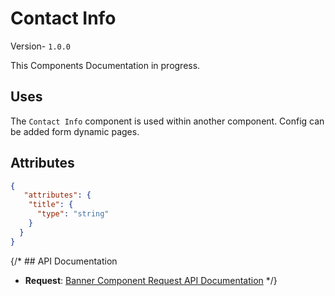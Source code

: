 


# Contact Info
Version- `1.0.0`

<Callout type="info" emoji="ℹ️">
This Components Documentation in progress.
</Callout>

## Uses
The `Contact Info` component is used within another component. Config can be added form dynamic pages.


## Attributes

```json
{
   "attributes": {
    "title": {
      "type": "string"
    }
  }
}
```

{/* ## API Documentation

- **Request**: [Banner Component Request API Documentation](#) */}